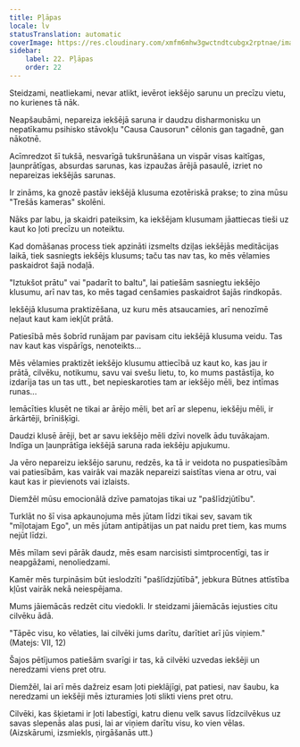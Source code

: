 ```yaml
---
title: Pļāpas
locale: lv
statusTranslation: automatic
coverImage: https://res.cloudinary.com/xmfm6mhw3gwctndtcubgx2rptnae/image/upload/v1740468922/small_cover_tratado_de_psicologia_revolucionaria_a4c0dca4e0.webp
sidebar:
    label: 22. Pļāpas
    order: 22
---
```

Steidzami, neatliekami, nevar atlikt, ievērot iekšējo sarunu un precīzu vietu, no kurienes tā nāk.

Neapšaubāmi, nepareiza iekšējā saruna ir daudzu disharmonisku un nepatīkamu psihisko stāvokļu "Causa Causorun" cēlonis gan tagadnē, gan nākotnē.

Acīmredzot šī tukšā, nesvarīgā tukšrunāšana un vispār visas kaitīgas, ļaunprātīgas, absurdas sarunas, kas izpaužas ārējā pasaulē, izriet no nepareizas iekšējās sarunas.

Ir zināms, ka gnozē pastāv iekšējā klusuma ezotēriskā prakse; to zina mūsu "Trešās kameras" skolēni.

Nāks par labu, ja skaidri pateiksim, ka iekšējam klusumam jāattiecas tieši uz kaut ko ļoti precīzu un noteiktu.

Kad domāšanas process tiek apzināti izsmelts dziļas iekšējās meditācijas laikā, tiek sasniegts iekšējs klusums; taču tas nav tas, ko mēs vēlamies paskaidrot šajā nodaļā.

"Iztukšot prātu" vai "padarīt to baltu", lai patiešām sasniegtu iekšējo klusumu, arī nav tas, ko mēs tagad cenšamies paskaidrot šajās rindkopās.

Iekšējā klusuma praktizēšana, uz kuru mēs atsaucamies, arī nenozīmē neļaut kaut kam iekļūt prātā.

Patiesībā mēs šobrīd runājam par pavisam citu iekšējā klusuma veidu. Tas nav kaut kas vispārīgs, nenoteikts...

Mēs vēlamies praktizēt iekšējo klusumu attiecībā uz kaut ko, kas jau ir prātā, cilvēku, notikumu, savu vai svešu lietu, to, ko mums pastāstīja, ko izdarīja tas un tas utt., bet nepieskaroties tam ar iekšējo mēli, bez intīmas runas...

Iemācīties klusēt ne tikai ar ārējo mēli, bet arī ar slepenu, iekšēju mēli, ir ārkārtēji, brīnišķīgi.

Daudzi klusē ārēji, bet ar savu iekšējo mēli dzīvi novelk ādu tuvākajam. Indīga un ļaunprātīga iekšējā saruna rada iekšēju apjukumu.

Ja vēro nepareizu iekšējo sarunu, redzēs, ka tā ir veidota no puspatiesībām vai patiesībām, kas vairāk vai mazāk nepareizi saistītas viena ar otru, vai kaut kas ir pievienots vai izlaists.

Diemžēl mūsu emocionālā dzīve pamatojas tikai uz "pašlīdzjūtību".

Turklāt no šī visa apkaunojuma mēs jūtam līdzi tikai sev, savam tik "mīļotajam Ego", un mēs jūtam antipātijas un pat naidu pret tiem, kas mums nejūt līdzi.

Mēs mīlam sevi pārāk daudz, mēs esam narcisisti simtprocentīgi, tas ir neapgāžami, nenoliedzami.

Kamēr mēs turpināsim būt ieslodzīti "pašlīdzjūtībā", jebkura Būtnes attīstība kļūst vairāk nekā neiespējama.

Mums jāiemācās redzēt citu viedokli. Ir steidzami jāiemācās iejusties citu cilvēku ādā.

"Tāpēc visu, ko vēlaties, lai cilvēki jums darītu, darītiet arī jūs viņiem." (Matejs: VII, 12)

Šajos pētījumos patiešām svarīgi ir tas, kā cilvēki uzvedas iekšēji un neredzami viens pret otru.

Diemžēl, lai arī mēs dažreiz esam ļoti pieklājīgi, pat patiesi, nav šaubu, ka neredzami un iekšēji mēs izturamies ļoti slikti viens pret otru.

Cilvēki, kas šķietami ir ļoti labestīgi, katru dienu velk savus līdzcilvēkus uz savas slepenās alas pusi, lai ar viņiem darītu visu, ko vien vēlas. (Aizskārumi, izsmiekls, ņirgāšanās utt.)

